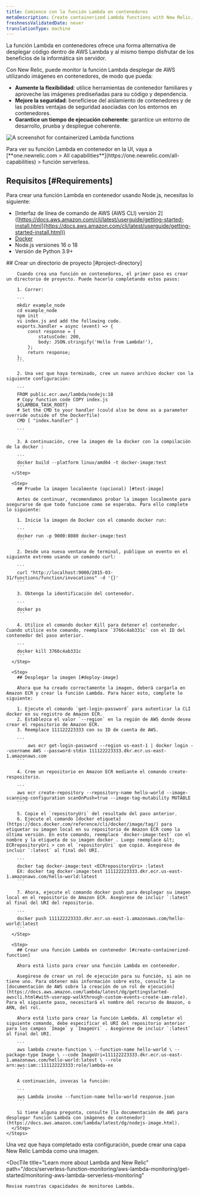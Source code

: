 ```yaml
---
title: Comience con la función Lambda en contenedores
metaDescription: Create containerized Lambda functions with New Relic.
freshnessValidatedDate: never
translationType: machine
---
```



La función Lambda en contenedores ofrece una forma alternativa de desplegar código dentro de AWS Lambda y al mismo tiempo disfrutar de los beneficios de la informática sin servidor.

Con New Relic, puede monitor la función Lambda desplegar de AWS utilizando imágenes en contenedores, de modo que pueda:

* **Aumente la flexibilidad**: utilice herramientas de contenedor familiares y aproveche las imágenes prediseñadas para su código y dependencia.
* **Mejore la seguridad**: benefíciese del aislamiento de contenedores y de las posibles ventajas de seguridad asociadas con los entornos en contenedores.
* **Garantice un tiempo de ejecución coherente**: garantice un entorno de desarrollo, prueba y despliegue coherente.

<img
  title="containerized functions"
  alt="A screenshot for containerized Lambda functions"
  src={serverlessLambdaContainerizedFunctions}
/>

<figcaption>
  Para ver su función Lambda en contenedor en la UI, vaya a [<DoNotTranslate>**one.newrelic.com > All capabilities**</DoNotTranslate>](https://one.newrelic.com/all-capabilities) > función serverless.
</figcaption>

## Requisitos [#Requirements]

Para crear una función Lambda en contenedor usando Node.js, necesitas lo siguiente:

* \[Interfaz de línea de comando de AWS (AWS CLI) versión 2] ([https://docs.aws.amazon.com/cli/latest/userguide/getting-started-install.html](https://docs.aws.amazon.com/cli/latest/userguide/getting-started-install.html))
* [Docker](https://docs.docker.com/get-docker/)
* Node.js versiones 16 o 18
* Versión de Python 3.9+

<CollapserGroup>
  <Collapser
    id="node"
    title="Cree una función Lambda en contenedor con Node.js"
  >
    <Steps>
      <Step>
        ## Crear un directorio de proyecto [#project-directory]

        Cuando crea una función en contenedores, el primer paso es crear un directorio de proyecto. Puede hacerlo completando estos pasos:

        1. Correr:

        ```
        mkdir example_node
        cd example_node
        npm init
        vi index.js and add the following code.
        exports.handler = async (event) => {
            const response = {
                statusCode: 200,
                body: JSON.stringify('Hello from Lambda!'),
            };
            return response;
        };
        ```

        2. Una vez que haya terminado, cree un nuevo archivo docker con la siguiente configuración:

        ```
        FROM public.ecr.aws/lambda/nodejs:18
        # Copy function code COPY index.js
        ${LAMBDA_TASK_ROOT} 
        # Set the CMD to your handler (could also be done as a parameter override outside of the Dockerfile) 
        CMD [ "index.handler" ]

        ```

        3. A continuación, cree la imagen de la docker con la compilación de la docker :

        ```
        docker build --platform linux/amd64 -t docker-image:test 
        ```
      </Step>

      <Step>
        ## Pruebe la imagen localmente (opcional) [#test-image]

        Antes de continuar, recomendamos probar la imagen localmente para asegurarse de que todo funcione como se esperaba. Para ello complete lo siguiente:

        1. Inicie la imagen de Docker con el comando docker run:

        ```
        docker run -p 9000:8080 docker-image:test
        ```

        2. Desde una nueva ventana de terminal, publique un evento en el siguiente extremo usando un comando curl:

        ```
        curl "http://localhost:9000/2015-03-31/functions/function/invocations" -d '{}'
        ```

        3. Obtenga la identificación del contenedor.

        ```
        docker ps
        ```

        4. Utilice el comando docker Kill para detener el contenedor. Cuando utilice este comando, reemplace `3766c4ab331c` con el ID del contenedor del paso anterior.

        ```
        docker kill 3766c4ab331c
        ```
      </Step>

      <Step>
        ## Desplegar la imagen [#deploy-image]

        Ahora que ha creado correctamente la imagen, deberá cargarla en Amazon ECR y crear la función Lambda. Para hacer esto, complete lo siguiente:

        1. Ejecute el comando `get-login-password` para autenticar la CLI docker en su registro de Amazon ECR.
        2. Establezca el valor `--region` en la región de AWS donde desea crear el repositorio de Amazon ECR.
        3. Reemplace 111122223333 con su ID de cuenta de AWS.

        ```
            aws ecr get-login-password --region us-east-1 | docker login --username AWS --password-stdin 111122223333.dkr.ecr.us-east-1.amazonaws.com
        ```

        4. Cree un repositorio en Amazon ECR mediante el comando create-respositorio.

        ```
        aws ecr create-repository --repository-name hello-world --image-scanning-configuration scanOnPush=true --image-tag-mutability MUTABLE
        ```

        5. Copie el `repositoryUri` del resultado del paso anterior.
        6. Ejecute el comando [docker etiqueta](https://docs.docker.com/reference/cli/docker/image/tag/) para etiquetar su imagen local en su repositorio de Amazon ECR como la última versión. En este comando, reemplace `docker-image:test` con el nombre y la etiqueta de su imagen docker . Luego reemplace &lt; ECRrepositoryUri > con el `repositoryUri` que copió. Asegúrese de incluir `:latest` al final del URI.

        ```
        docker tag docker-image:test <ECRrepositoryUri> :latest
        EX: docker tag docker-image:test 111122223333.dkr.ecr.us-east-1.amazonaws.com/hello-world:latest
        ```

        7. Ahora, ejecute el comando docker push para desplegar su imagen local en el repositorio de Amazon ECR. Asegúrese de incluir `:latest` al final del URI del repositorio.

        ```
        docker push 111122223333.dkr.ecr.us-east-1.amazonaws.com/hello-world:latest
        ```
      </Step>

      <Step>
        ## Crear una función Lambda en contenedor [#create-containerized-function]

        Ahora está listo para crear una función Lambda en contenedor.

        Asegúrese de crear un rol de ejecución para su función, si aún no tiene uno. Para obtener más información sobre esto, consulte la [documentación de AWS sobre la creación de un rol de ejecución](https://docs.aws.amazon.com/lambda/latest/dg/gettingstarted-awscli.html#with-userapp-walkthrough-custom-events-create-iam-role). Para el siguiente paso, necesitará el nombre del recurso de Amazon, o ARN, del rol.

        Ahora está listo para crear la función Lambda. Al completar el siguiente comando, debe especificar el URI del repositorio anterior para los campos `Image` y `ImageUri` . Asegúrese de incluir `:latest` al final del URI.

        ```
        aws lambda create-function \ --function-name hello-world \ --package-type Image \ --code ImageUri=111122223333.dkr.ecr.us-east-1.amazonaws.com/hello-world:latest \ --role arn:aws:iam::111122223333:role/lambda-ex
        ```

        A continuación, invocas la función:

        ```
        aws Lambda invoke --function-name hello-world response.json
        ```

        Si tiene alguna pregunta, consulte [la documentación de AWS para desplegar función Lambda con imágenes de contenedor](https://docs.aws.amazon.com/lambda/latest/dg/nodejs-image.html).
      </Step>
    </Steps>
  </Collapser>
</CollapserGroup>

<DocTiles>
  <DocTile
    title="Create a New Relic Lambda layer as an image"
    path="/docs/tutorial-improve-app-performance/problematic-transactions"
  >
    Una vez que haya completado esta configuración, puede crear una capa New Relic Lambda como una imagen.
  </DocTile>

  <DocTile
    title="Learn more about Lambda and New Relic"
    path="/docs/serverless-function-monitoring/aws-lambda-monitoring/get-started/monitoring-aws-lambda-serverless-monitoring"
  >
    Revise nuestras capacidades de monitoreo Lambda.
  </DocTile>
</DocTiles>